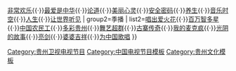 {{Navbox
|name=贵州卫视电视节目
|title=[[贵州卫视|贵州卫视电视节目]]
| group1=现存
| list1=[[非常完美 (电视节目)|非常完美]]{{·}}[[非常欢乐]]{{·}}[[最爱是中华]]{{·}}[[论道]]{{·}}[[美丽心灵 (贵州卫视)|美丽心灵]]{{·}}[[安全密码]]{{·}}[[养生]]{{·}}[[音乐时空]]{{·}}[[人生]]{{·}}[[让世界听见]]
| group2=季播
| list2=[[唱出爱火花]]{{·}}[[百万智多星]]{{·}}[[中国农民工]]{{·}}[[多彩贵州]]{{·}}[[舞艺超群]]{{·}}[[古寨传奇]]{{·}}[[我的麦克疯]]{{·}}[[光阴的故事 (贵州卫视)|光阴的故事]]{{·}}[[亮剑]]{{·}}[[婆婆吉祥]]{{·}}[[为中国歌唱]]
}}
<noinclude>
[[Category:贵州卫视电视节目]]
[[Category:中国电视节目模板]]
[[Category:贵州文化模板]]
</noinclude>